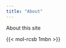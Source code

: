 ```yaml
---
title: "About"
---
```


About this site

<!-- https://jmbuhr.de/quarto-molstar/ -->
{{< mol-rcsb 1mbn >}}